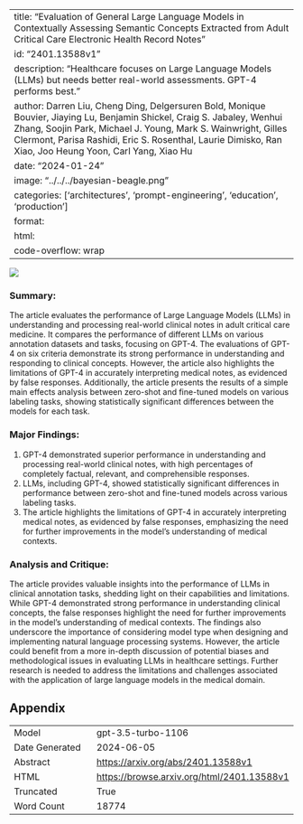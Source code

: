 
---
title: "Evaluation of General Large Language Models in Contextually Assessing Semantic Concepts Extracted from Adult Critical Care Electronic Health Record Notes"
id: "2401.13588v1"
description: "Healthcare focuses on Large Language Models (LLMs) but needs better real-world assessments. GPT-4 performs best."
author: Darren Liu, Cheng Ding, Delgersuren Bold, Monique Bouvier, Jiaying Lu, Benjamin Shickel, Craig S. Jabaley, Wenhui Zhang, Soojin Park, Michael J. Young, Mark S. Wainwright, Gilles Clermont, Parisa Rashidi, Eric S. Rosenthal, Laurie Dimisko, Ran Xiao, Joo Heung Yoon, Carl Yang, Xiao Hu
date: "2024-01-24"
image: "../../../bayesian-beagle.png"
categories: ['architectures', 'prompt-engineering', 'education', 'production']
format:
  html:
    code-overflow: wrap
---

![](../../../bayesian-beagle.png)

### Summary:

The article evaluates the performance of Large Language Models (LLMs) in understanding and processing real-world clinical notes in adult critical care medicine. It compares the performance of different LLMs on various annotation datasets and tasks, focusing on GPT-4. The evaluations of GPT-4 on six criteria demonstrate its strong performance in understanding and responding to clinical concepts. However, the article also highlights the limitations of GPT-4 in accurately interpreting medical notes, as evidenced by false responses. Additionally, the article presents the results of a simple main effects analysis between zero-shot and fine-tuned models on various labeling tasks, showing statistically significant differences between the models for each task.

### Major Findings:
1. GPT-4 demonstrated superior performance in understanding and processing real-world clinical notes, with high percentages of completely factual, relevant, and comprehensible responses.
2. LLMs, including GPT-4, showed statistically significant differences in performance between zero-shot and fine-tuned models across various labeling tasks.
3. The article highlights the limitations of GPT-4 in accurately interpreting medical notes, as evidenced by false responses, emphasizing the need for further improvements in the model's understanding of medical contexts.

### Analysis and Critique:
The article provides valuable insights into the performance of LLMs in clinical annotation tasks, shedding light on their capabilities and limitations. While GPT-4 demonstrated strong performance in understanding clinical concepts, the false responses highlight the need for further improvements in the model's understanding of medical contexts. The findings also underscore the importance of considering model type when designing and implementing natural language processing systems. However, the article could benefit from a more in-depth discussion of potential biases and methodological issues in evaluating LLMs in healthcare settings. Further research is needed to address the limitations and challenges associated with the application of large language models in the medical domain.

## Appendix

|          |          |
|----------|----------|
| Model     | gpt-3.5-turbo-1106       |
| Date Generated     | 2024-06-05       |
| Abstract | [https://arxiv.org/abs/2401.13588v1](https://arxiv.org/abs/2401.13588v1)        |
| HTML     | [https://browse.arxiv.org/html/2401.13588v1](https://browse.arxiv.org/html/2401.13588v1)       |
| Truncated       | True       |
| Word Count       | 18774       |